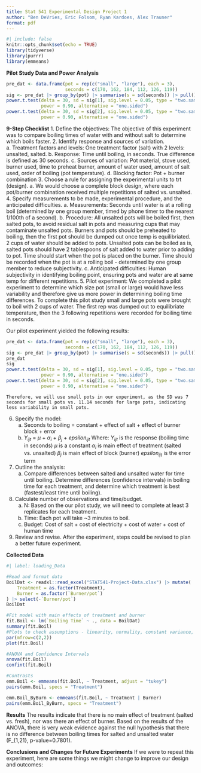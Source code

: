 ```yaml
---
title: Stat 541 Experimental Design Project 1
author: "Ben DeVries, Eric Folsom, Ryan Kardoes, Alex Trauner"
format: pdf
---
```


```r
#| include: false
knitr::opts_chunk$set(echo = TRUE)
library(tidyverse)
library(purrr)
library(emmeans)
```

**Pilot Study Data and Power Analysis**
```r
pre_dat <- data.frame(pot = rep(c("small", "large"), each = 3),
                      seconds = c(170, 162, 184, 112, 126, 119))
sig <- pre_dat |> group_by(pot) |> summarise(s = sd(seconds)) |> pull()
power.t.test(delta = 30, sd = sig[1], sig.level = 0.05, type = "two.sample",
             power = 0.90, alternative = "one.sided")
power.t.test(delta = 30, sd = sig[2], sig.level = 0.05, type = "two.sample",
             power = 0.90, alternative = "one.sided")
```

**9-Step Checklist**
1.	Define the objectives: The objective of this experiment was to compare boiling times of water with and without salt to determine which boils faster. 
2.	Identify response and sources of variation.  
    a.	Treatment factors and levels: One treatment factor (salt) with 2 levels: unsalted, salted. 
    b.	Response: Time until boiling, in seconds. True difference is defined as 30 seconds.
    c.	Sources of variation: Pot material, stove used, burner used, time to preheat burner, amount of water used, amount of salt used, order of boiling (pot temperature).
    d.	Blocking factor: Pot + burner combination
3.	Choose a rule for assigning the experimental units to trt (design). 
    a.	We would choose a complete block design, where each pot/burner combination received multiple repetitions of salted vs. unsalted.
4.	Specify measurements to be made, experimental procedure, and the anticipated difficulties. 
    a.	Measurements: Seconds until water is at a rolling boil (determined by one group member, timed by phone timer to the nearest 1/100th of a second). 
    b.	Procedure: All unsalted pots will be boiled first, then salted pots, to avoid residual salt in pots and measuring cups that may contaminate unsalted pots. Burners and pots should be preheated to boiling, then the first pot should be dumped out once temp is equilibriated. 2 cups of water should be added to pots. Unsalted pots can be boiled as is, salted pots should have 2 tablespoons of salt added to water prior to adding to pot. Time should start when the pot is placed on the burner. Time should be recorded when the pot is at a rolling boil - determined by one group member to reduce subjectivity. 
    c.	Anticipated difficulties: Human subjectivity in identifying boiling point, ensuring pots and water are at same temp for different repetitions. 
5.	Pilot experiment: We completed a pilot experiment to determine which size pot (small or large) would have less variability and therefore give us more power in determining boiling time differences. To complete this pilot study small and large pots were brought to boil with 2 cups of water. The first rep was dumped out to equilibriate temperature, then the 3 following repetitions were recorded for boiling time in seconds.

Our pilot experiment yielded the following results:

```r
pre_dat <- data.frame(pot = rep(c("small", "large"), each = 3),
                      seconds = c(170, 162, 184, 112, 126, 119))
sig <- pre_dat |> group_by(pot) |> summarise(s = sd(seconds)) |> pull()
pre_dat
sig
power.t.test(delta = 30, sd = sig[1], sig.level = 0.05, type = "two.sample",
             power = 0.90, alternative = "one.sided")
power.t.test(delta = 30, sd = sig[2], sig.level = 0.05, type = "two.sample",
             power = 0.90, alternative = "one.sided")
```

    Therefore, we will use small pots in our experiment, as the SD was 7 seconds for small pots vs. 11.14 seconds for large pots, indicating less variability in small pots.

6.	Specify the model: 
    a.	Seconds to boiling = constant + effect of salt + effect of burner block + error 
    b.	$Y_{ijt}$ = $\mu$ + $\alpha_i$ + $\beta_j$ + $epsilon_{ijt}$
        Where:
          $Y_{ijt}$ is the response (boiling time in seconds)
          $\mu$ is a constant
          $\alpha_i$ is main effect of treatment (salted vs. unsalted)
          $\beta_j$ is main effect of block (burner)
          $epsilon_{ijt}$ is the error term
7.	Outline the analysis: 
    a.	Compare differences between salted and unsalted water for time until boiling. Determine differences (confidence intervals) in boiling time for each treatment, and determine which treatment is best (fastest/least time until boiling). 
8.	Calculate number of observations and time/budget. 
    a.	N: Based on the our pilot study, we will need to complete at least 3 replicates for each treatment. 
    b.	Time: Each pot will take ~3 minutes to boil.
    c.	Budget: Cost of salt + cost of electricity + cost of water + cost of human time 
9.	Review and revise. After the experiment, steps could be revised to plan a better future experiment. 

**Collected Data**

```r
#| label: loading_Data

#Read and format data
BoilDat <- readxl::read_excel("STAT541-Project-Data.xlsx") |> mutate(
    Treatment = as.factor(Treatment),
    Burner = as.factor(`Burner/pot`)
) |> select(-`Burner/pot`)
BoilDat

#Fit model with main effects of treatment and burner
fit.Boil <- lm(`Boiling Time` ~ ., data = BoilDat)
summary(fit.Boil)
#Plots to check assumptions - linearity, normality, constant variance, influential observations
par(mfrow=c(2,2))
plot(fit.Boil)

#ANOVA and Confidence Intervals
anova(fit.Boil)
confint(fit.Boil)

#Contrasts
emm.Boil <- emmeans(fit.Boil, ~ Treatment, adjust = "tukey")
pairs(emm.Boil, specs = "Treatment")

emm.Boil_ByBurn <- emmeans(fit.Boil, ~ Treatment | Burner)
pairs(emm.Boil_ByBurn, specs = "Treatment")
```

**Results**
The results indicate that there is no main effect of treatment (salted vs. fresh), nor was there an effect of burner. Based on the results of the ANOVA, there is very weak evidence against the null hypothesis that there is no difference between boiling times for salted and unsalted water (F_{1,21}, p-value=0.7801). 

**Conclusions and Changes for Future Experiments**
If we were to repeat this experiment, here are some things we might change to improve our design and outcomes:
